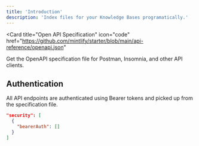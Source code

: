 ```yaml
---
title: 'Introduction'
description: 'Index files for your Knowledge Bases programatically.'
---
```


<Card
  title="Open API Specification"
  icon="code"
  href="https://github.com/mintlify/starter/blob/main/api-reference/openapi.json"
>
  Get the OpenAPI specification file for Postman, Insomnia, and other API clients.
</Card>

## Authentication

All API endpoints are authenticated using Bearer tokens and picked up from the specification file.

```json
"security": [
  {
    "bearerAuth": []
  }
]
```
